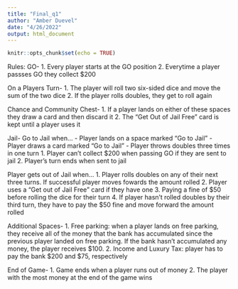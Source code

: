 ---
title: "Final_q1"
author: "Amber Duevel"
date: "4/26/2022"
output: html_document
---

```{r setup, include=FALSE}
knitr::opts_chunk$set(echo = TRUE)
```
Rules:
GO- 
1. Every player starts at the GO position
2. Everytime a player passses GO they collect $200

On a Players Turn-
1. The player will roll two six-sided dice and move the sum of the two dice
2. If the player rolls doubles, they get to roll again

Chance and Community Chest-
1. If a player lands on either of these spaces they draw a card and then discard it
2. The "Get Out of Jail Free" card is kept until a player uses it

Jail- 
Go to Jail when...
  - Player lands on a space marked "Go to Jail"
  - Player draws a card marked "Go to Jail"
  - Player throws doubles three times in one turn
1. Player can't collect $200 when passing GO if they are sent to jail
2. Player's turn ends when sent to jail

Player gets out of Jail when...
  1. Player rolls doubles on any of their next three turns. If successful player moves fowards the amount rolled
  2. Player uses a "Get out of Jail Free" card if they have one
  3. Paying a fine of $50 before rolling the dice for their turn
  4. If player hasn't rolled doubles by their third turn, they have to pay the $50 fine and move forward the amount rolled

Additional Spaces- 
1. Free parking: when a player lands on free parking, they receive all of the money that the bank has accumulated since the previous player landed on free parking. If the bank hasn't accumulated any money, the player receives $100.
2. Income and Luxury Tax: player has to pay the bank $200 and $75, respectively

End of Game-
1. Game ends when a player runs out of money
2. The player with the most money at the end of the game wins


